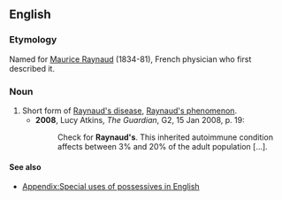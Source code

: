 ==English==
===Etymology===
Named for [[w:Maurice Raynaud|Maurice Raynaud]] (1834-81), French physician who first described it.

===Noun===
{{en-noun|-|sg=[[Raynaud]][['s]]}}

# Short form of [[Raynaud's disease]], [[Raynaud's phenomenon]].
#*'''2008''', Lucy Atkins, ''The Guardian'', G2, 15 Jan 2008, p. 19:
#*:Check for '''Raynaud's'''.  This inherited autoimmune condition affects between 3% and 20% of the adult population [...].

====See also====
* [[Appendix:Special uses of possessives in English]]